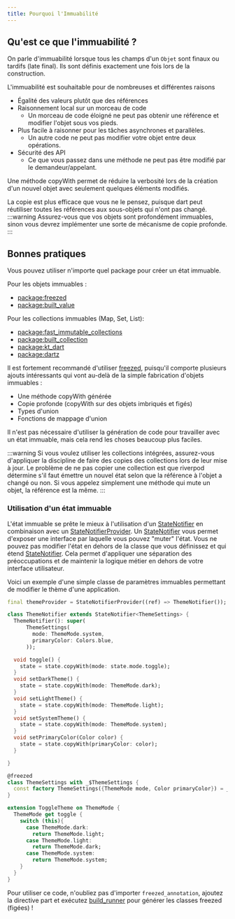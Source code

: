 ```yaml
---
title: Pourquoi l'Immuabilité
---
```



## Qu'est ce que l'immuabilité ?

On parle d'immuabilité lorsque tous les champs d'un `Objet` sont finaux ou tardifs (late final).
Ils sont définis exactement une fois lors de la construction.

L'immuabilité est souhaitable pour de nombreuses et différentes raisons

- Égalité des valeurs plutôt que des références
- Raisonnement local sur un morceau de code
  - Un morceau de code éloigné ne peut pas obtenir une référence et modifier l'objet sous vos pieds.
- Plus facile à raisonner pour les tâches asynchrones et parallèles.
  - Un autre code ne peut pas modifier votre objet entre deux opérations.
- Sécurité des API
  - Ce que vous passez dans une méthode ne peut pas être modifié par le demandeur/appelant.

Une méthode copyWith permet de réduire la verbosité lors de la création d'un nouvel objet avec seulement
quelques éléments modifiés.

La copie est plus efficace que vous ne le pensez, puisque dart peut réutiliser toutes les références aux sous-objets qui n'ont pas changé.
:::warning
Assurez-vous que vos objets sont profondément immuables, sinon vous devrez implémenter une sorte de mécanisme de copie profonde.
:::

## Bonnes pratiques

Vous pouvez utiliser n'importe quel package pour créer un état immuable.

Pour les objets immuables :

- [package:freezed](https://pub.dev/packages/freezed)
- [package:built_value](https://pub.dev/packages/built_value)

Pour les collections immuables (Map, Set, List):

- [package:fast_immutable_collections](https://pub.dev/packages/fast_immutable_collections)
- [package:built_collection](https://pub.dev/packages/built_collection)
- [package:kt_dart](https://pub.dev/packages/kt_dart)
- [package:dartz](https://pub.dev/packages/dartz)

Il est fortement recommandé d'utiliser [freezed],
puisqu'il comporte plusieurs ajouts intéressants qui vont au-delà de la simple fabrication d'objets immuables :

- Une méthode copyWith générée
- Copie profonde (copyWith sur des objets imbriqués et figés)
- Types d'union
- Fonctions de mappage d'union

Il n'est pas nécessaire d'utiliser la génération de code pour travailler avec un état immuable, mais cela rend les choses beaucoup plus faciles.

:::warning
Si vous voulez utiliser les collections intégrées, assurez-vous d'appliquer la discipline de faire des copies des collections lors de leur mise à jour.
Le problème de ne pas copier une collection est que riverpod détermine s'il faut émettre un nouvel état selon que la référence à l'objet a changé ou non.
Si vous appelez simplement une méthode qui mute un objet, la référence est la même.
:::

### Utilisation d'un état immuable

L'état immuable se prête le mieux à l'utilisation d'un [StateNotifier] en combinaison avec un [StateNotifierProvider].
Un [StateNotifier] vous permet d'exposer une interface par laquelle vous pouvez "muter" l'état.
Vous ne pouvez pas modifier l'état en dehors de la classe que vous définissez et qui étend [StateNotifier].
Cela permet d'appliquer une séparation des préoccupations et de maintenir la logique métier en dehors de votre interface utilisateur.

Voici un exemple d'une simple classe de paramètres immuables permettant de modifier le thème d'une application.

```dart
final themeProvider = StateNotifierProvider((ref) => ThemeNotifier());

class ThemeNotifier extends StateNotifier<ThemeSettings> {
  ThemeNotifier(): super(
      ThemeSettings(
        mode: ThemeMode.system,
        primaryColor: Colors.blue,
      ));

  void toggle() {
    state = state.copyWith(mode: state.mode.toggle);
  }
  void setDarkTheme() {
    state = state.copyWith(mode: ThemeMode.dark);
  }
  void setLightTheme() {
    state = state.copyWith(mode: ThemeMode.light);
  }
  void setSystemTheme() {
    state = state.copyWith(mode: ThemeMode.system);
  }
  void setPrimaryColor(Color color) {
    state = state.copyWith(primaryColor: color);
  }

}

@freezed
class ThemeSettings with _$ThemeSettings {
  const factory ThemeSettings({ThemeMode mode, Color primaryColor}) = _ThemeSettings;
}

extension ToggleTheme on ThemeMode {
  ThemeMode get toggle {
    switch (this){
      case ThemeMode.dark:
        return ThemeMode.light;
      case ThemeMode.light:
        return ThemeMode.dark;
      case ThemeMode.system:
        return ThemeMode.system;
    }
  }
}
```

Pour utiliser ce code, n'oubliez pas d'importer `freezed_annotation`, ajoutez la directive part et exécutez [build_runner] pour générer les classes freezed (figées) !

[changenotifier]: https://api.flutter.dev/flutter/foundation/ChangeNotifier-class.html
[statenotifier]: https://pub.dev/documentation/riverpod/latest/riverpod/StateNotifier-class.html
[statenotifierprovider]: https://pub.dev/documentation/riverpod/latest/riverpod/StateNotifierProvider-class.html
[asyncvalue]: https://pub.dev/documentation/riverpod/latest/riverpod/AsyncValue-class.html
[freezed]: https://pub.dev/packages/freezed
[build_runner]: https://pub.dev/packages/build_runner
